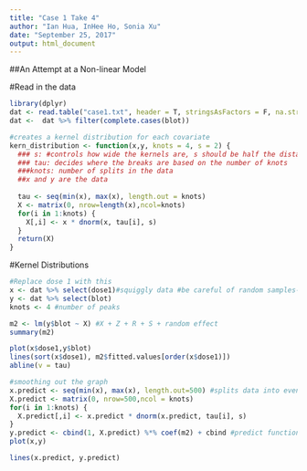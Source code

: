 ```yaml
---
title: "Case 1 Take 4"
author: "Ian Hua, InHee Ho, Sonia Xu"
date: "September 25, 2017"
output: html_document
---
```


##An Attempt at a Non-linear Model

#Read in the data
```r
library(dplyr)
dat <- read.table("case1.txt", header = T, stringsAsFactors = F, na.strings = ".", colClasses=c("character","character","numeric","numeric","numeric","numeric","numeric","numeric"))
dat <-  dat %>% filter(complete.cases(blot)) 
```

```r
#creates a kernel distribution for each covariate
kern_distribution <- function(x,y, knots = 4, s = 2) {
  ### s: #controls how wide the kernels are, s should be half the distance between two knots 
  ### tau: decides where the breaks are based on the number of knots
  ###knots: number of splits in the data
  ##x and y are the data
  
  tau <- seq(min(x), max(x), length.out = knots)
  X <- matrix(0, nrow=length(x),ncol=knots)
  for(i in 1:knots) {
    X[,i] <- x * dnorm(x, tau[i], s)
  }
  return(X)
}
```
#Kernel Distributions
```r
#Replace dose 1 with this 
x <- dat %>% select(dose1)#squiggly data #be careful of random samples--Big X can't have NAs
y <- dat %>% select(blot)
knots <- 4 #number of peaks

m2 <- lm(y$blot ~ X) #X + Z + R + S + random effect
summary(m2)

plot(x$dose1,y$blot)
lines(sort(x$dose1), m2$fitted.values[order(x$dose1)])
abline(v = tau)

#smoothing out the graph
x.predict <- seq(min(x), max(x), length.out=500) #splits data into event little groups
X.predict <- matrix(0, nrow=500,ncol = knots)
for(i in 1:knots) {
  X.predict[,i] <- x.predict * dnorm(x.predict, tau[i], s)
}
y.predict <- cbind(1, X.predict) %*% coef(m2) + cbind #predict function is easier // but cbind(X.predicts)
plot(x,y)

lines(x.predict, y.predict)

```